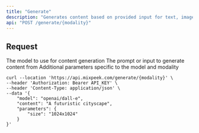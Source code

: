 ```yaml
---
title: "Generate"
description: "Generates content based on provided input for text, image, audio, or video."
api: "POST /generate/{modality}"
---
```


## Request

<ParamField body="model" type="string" required>
  The model to use for content generation
</ParamField>

<ParamField body="content" type="string" required>
  The prompt or input to generate content from
</ParamField>

<ParamField body="parameters" type="json" optional>
  Additional parameters specific to the model and modality
</ParamField>

<RequestExample>

```shell Shell
curl --location 'https://api.mixpeek.com/generate/{modality}' \
--header 'Authorization: Bearer API_KEY' \
--header 'Content-Type: application/json' \
--data '{
    "model": "openai/dall-e",
    "content": "A futuristic cityscape",
    "parameters": {
        "size": "1024x1024"
    }
}'
```
</RequestExample>